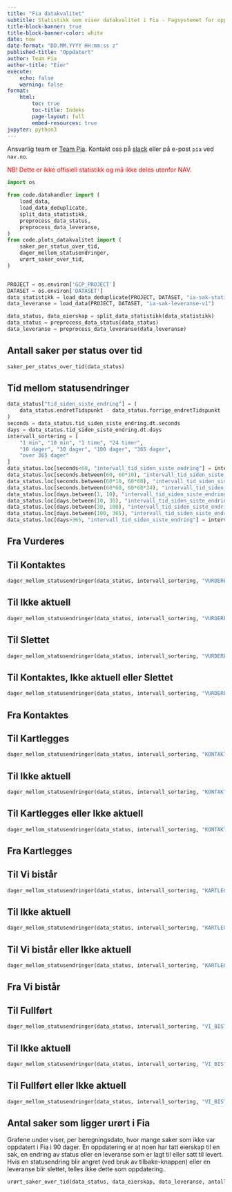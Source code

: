 ```yaml
---
title: "Fia datakvalitet"
subtitle: Statistikk som viser datakvalitet i Fia - Fagsystemet for oppfølging av IA-oppdraget i NAV.
title-block-banner: true
title-block-banner-color: white
date: now
date-format: "DD.MM.YYYY HH:mm:ss z"
published-title: "Oppdatert"
author: Team Pia
author-title: "Eier"
execute:
    echo: false
    warning: false
format:
    html:
        toc: true
        toc-title: Indeks
        page-layout: full
        embed-resources: true
jupyter: python3
---
```


Ansvarlig team er [Team Pia](https://teamkatalog.nav.no/team/b347ac99-c382-4e5a-a1dd-532e91110e2a).
Kontakt oss på [slack](https://nav-it.slack.com/archives/C02DL347ZT2) eller på e-post `pia` ved `nav.no`.

<span style="color:red;">
NB! Dette er ikke offisiell statistikk og må ikke deles utenfor NAV.
</span>

```python
import os

from code.datahandler import (
    load_data,
    load_data_deduplicate,
    split_data_statistikk,
    preprocess_data_status,
    preprocess_data_leveranse,
)
from code.plots_datakvalitet import (
    saker_per_status_over_tid,
    dager_mellom_statusendringer,
    urørt_saker_over_tid,
)


PROJECT = os.environ['GCP_PROJECT']
DATASET = os.environ['DATASET']
data_statistikk = load_data_deduplicate(PROJECT, DATASET, "ia-sak-statistikk-v1")
data_leveranse = load_data(PROJECT, DATASET, "ia-sak-leveranse-v1")

data_status, data_eierskap = split_data_statistikk(data_statistikk)
data_status = preprocess_data_status(data_status)
data_leveranse = preprocess_data_leveranse(data_leveranse)
```


## Antall saker per status over tid
```python
saker_per_status_over_tid(data_status)
```

## Tid mellom statusendringer
::: {.panel-tabset}

```python
data_status["tid_siden_siste_endring"] = (
    data_status.endretTidspunkt - data_status.forrige_endretTidspunkt
)
seconds = data_status.tid_siden_siste_endring.dt.seconds
days = data_status.tid_siden_siste_endring.dt.days
intervall_sortering = [
    "1 min", "10 min", "1 time", "24 timer",
    "10 dager", "30 dager", "100 dager", "365 dager",
    "over 365 dager"
]
data_status.loc[seconds<60, "intervall_tid_siden_siste_endring"] = intervall_sortering[0]
data_status.loc[seconds.between(60, 60*10), "intervall_tid_siden_siste_endring"] = intervall_sortering[1]
data_status.loc[seconds.between(60*10, 60*60), "intervall_tid_siden_siste_endring"] = intervall_sortering[2]
data_status.loc[seconds.between(60*60, 60*60*24), "intervall_tid_siden_siste_endring"] = intervall_sortering[3]
data_status.loc[days.between(1, 10), "intervall_tid_siden_siste_endring"] = intervall_sortering[4]
data_status.loc[days.between(10, 30), "intervall_tid_siden_siste_endring"] = intervall_sortering[5]
data_status.loc[days.between(30, 100), "intervall_tid_siden_siste_endring"] = intervall_sortering[6]
data_status.loc[days.between(100, 365), "intervall_tid_siden_siste_endring"] = intervall_sortering[7]
data_status.loc[days>365, "intervall_tid_siden_siste_endring"] = intervall_sortering[8]

```

## Fra Vurderes
::: {.panel-tabset}
## Til Kontaktes
```python
dager_mellom_statusendringer(data_status, intervall_sortering, "VURDERES", "KONTAKTES")
```
## Til Ikke aktuell
```python
dager_mellom_statusendringer(data_status, intervall_sortering, "VURDERES", "IKKE_AKTUELL")
```
## Til Slettet
```python
dager_mellom_statusendringer(data_status, intervall_sortering, "VURDERES", "SLETTET")
```
## Til Kontaktes, Ikke aktuell eller Slettet
```python
dager_mellom_statusendringer(data_status, intervall_sortering, "VURDERES")
```
:::

## Fra Kontaktes
::: {.panel-tabset}
## Til Kartlegges
```python
dager_mellom_statusendringer(data_status, intervall_sortering, "KONTAKTES", "KARTLEGGES")
```
## Til Ikke aktuell
```python
dager_mellom_statusendringer(data_status, intervall_sortering, "KONTAKTES", "IKKE_AKTUELL")
```
## Til Kartlegges eller Ikke aktuell
```python
dager_mellom_statusendringer(data_status, intervall_sortering, "KONTAKTES")
```
:::

## Fra Kartlegges
::: {.panel-tabset}
## Til Vi bistår
```python
dager_mellom_statusendringer(data_status, intervall_sortering, "KARTLEGGES", "VI_BISTÅR")
```
## Til Ikke aktuell
```python
dager_mellom_statusendringer(data_status, intervall_sortering, "KARTLEGGES", "IKKE_AKTUELL")
```
## Til Vi bistår eller Ikke aktuell
```python
dager_mellom_statusendringer(data_status, intervall_sortering, "KARTLEGGES")
```
:::

## Fra Vi bistår
::: {.panel-tabset}
## Til Fullført
```python
dager_mellom_statusendringer(data_status, intervall_sortering, "VI_BISTÅR", "FULLFØRT")
```
## Til Ikke aktuell
```python
dager_mellom_statusendringer(data_status, intervall_sortering, "VI_BISTÅR", "IKKE_AKTUELL")
```
## Til Fullført eller Ikke aktuell
```python
dager_mellom_statusendringer(data_status, intervall_sortering, "VI_BISTÅR")
```
:::
:::


## Antal saker som ligger urørt i Fia
Grafene under viser, per beregningsdato, hvor mange saker som ikke var oppdatert i Fia i 90 dager.
En oppdatering er at noen har tatt eierskap til en sak, en endring av status eller en leveranse som er lagt til eller satt til levert.
Hvis en statusendring blir angret (ved bruk av tilbake-knappen) eller en leveranse blir slettet, telles ikke dette som oppdatering.

```python
urørt_saker_over_tid(data_status, data_eierskap, data_leveranse, antall_dager=90)
```
